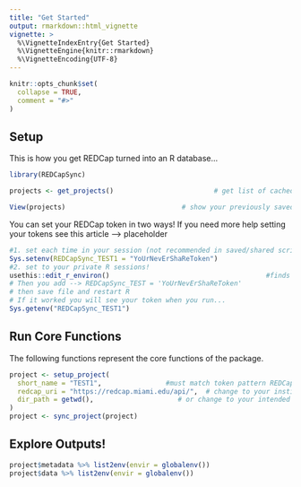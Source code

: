 ```yaml
---
title: "Get Started"
output: rmarkdown::html_vignette
vignette: >
  %\VignetteIndexEntry{Get Started}
  %\VignetteEngine{knitr::rmarkdown}
  %\VignetteEncoding{UTF-8}
---
```

```r
knitr::opts_chunk$set(
  collapse = TRUE,
  comment = "#>"
)
```
## Setup
This is how you get REDCap turned into an R database...
```r
library(REDCapSync)

projects <- get_projects()                         # get list of cached projects

View(projects)                             # show your previously saved projects
```
You can set your REDCap token in two ways! If you need more help setting your tokens see this article --> placeholder
```r
#1. set each time in your session (not recommended in saved/shared scripts!)
Sys.setenv(REDCapSync_TEST1 = "YoUrNevErShaReToken")
#2. set to your private R sessions!
usethis::edit_r_environ()                                       #finds your file
# Then you add --> REDCapSync_TEST = 'YoUrNevErShaReToken'
# then save file and restart R
# If it worked you will see your token when you run...
Sys.getenv("REDCapSync_TEST1")
```
## Run Core Functions
The following functions represent the core functions of the package.
```r
project <- setup_project(
  short_name = "TEST1",                #must match token pattern REDCapSync_**** 
  redcap_uri = "https://redcap.miami.edu/api/",  # change to your institutions link
  dir_path = getwd(),                     # or change to your intended file path
)
project <- sync_project(project) 
```
## Explore Outputs!
```r
project$metadata %>% list2env(envir = globalenv())
project$data %>% list2env(envir = globalenv())
```
